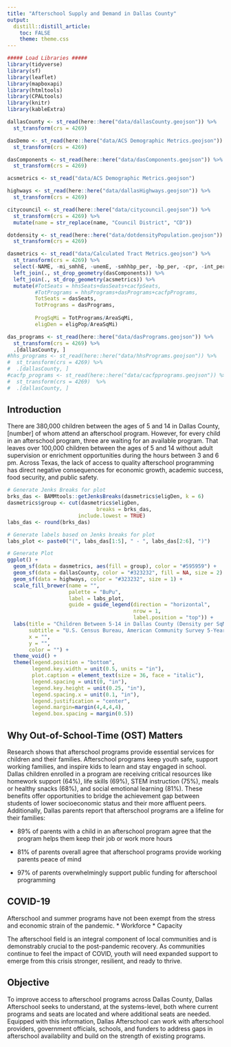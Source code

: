 ```yaml
---
title: "Afterschool Supply and Demand in Dallas County"
output:
  distill::distill_article:
    toc: FALSE
    theme: theme.css
---
```


```r
##### Load Libraries #####
library(tidyverse)
library(sf)
library(leaflet)
library(mapboxapi)
library(htmltools)
library(CPALtools)
library(knitr)
library(kableExtra)

dallasCounty <- st_read(here::here("data/dallasCounty.geojson")) %>%
  st_transform(crs = 4269)

dasDemo <- st_read(here::here("data/ACS Demographic Metrics.geojson")) %>%
  st_transform(crs = 4269)

dasComponents <- st_read(here::here("data/dasComponents.geojson")) %>%
  st_transform(crs = 4269) 

acsmetrics <- st_read("data/ACS Demographic Metrics.geojson")

highways <- st_read(here::here("data/dallasHighways.geojson")) %>%
  st_transform(crs = 4269) 

citycouncil <- st_read(here::here("data/citycouncil.geojson")) %>%
  st_transform(crs = 4269) %>%
  mutate(name = str_replace(name, "Council District", "CD"))

dotdensity <- st_read(here::here("data/dotdensityPopulation.geojson")) %>%
  st_transform(crs = 4269) 

dasmetrics <- st_read("data/Calculated Tract Metrics.geojson") %>%
  st_transform(crs = 4269) %>%
  select(-NAME, -mi_smhhE, -unemE, -smhhbp_per, -bp_per, -cpr, -int_per) %>%
  left_join(., st_drop_geometry(dasComponents)) %>%
  left_join(., st_drop_geometry(acsmetrics)) %>%
  mutate(#TotSeats = hhsSeats+dasSeats+cacfpSeats,
         #TotPrograms = hhsPrograms+dasPrograms+cacfpPrograms,
         TotSeats = dasSeats,
         TotPrograms = dasPrograms,
         
         ProgSqMi = TotPrograms/AreaSqMi,
         eligDen = eligPop/AreaSqMi)

das_programs <- st_read(here::here("data/dasPrograms.geojson")) %>%
  st_transform(crs = 4269) %>%
  .[dallasCounty, ]
#hhs_programs <- st_read(here::here("data/hhsPrograms.geojson")) %>%
#  st_transform(crs = 4269) %>%
#  .[dallasCounty, ] 
#cacfp_programs <- st_read(here::here("data/cacfpprograms.geojson")) %>%
#  st_transform(crs = 4269)  %>%
#  .[dallasCounty, ]

```

## Introduction

There are 380,000 children between the ages of 5 and 14 in Dallas County, [number] of whom attend an afterschool program. However, for every child in an afterschool program, three are waiting for an available program. That leaves over 100,000 children between the ages of 5 and 14 without adult supervision or enrichment opportunities during the hours between 3 and 6 pm. Across Texas, the lack of access to quality afterschool programming has direct negative consequences for economic growth, academic success, food security, and public safety. 

```r
# Generate Jenks Breaks for plot
brks_das <- BAMMtools::getJenksBreaks(dasmetrics$eligDen, k = 6)
dasmetrics$group <- cut(dasmetrics$eligDen,
                             breaks = brks_das,
                       include.lowest = TRUE)
labs_das <- round(brks_das)

# Generate labels based on Jenks breaks for plot
labs_plot <- paste0("(", labs_das[1:5], " - ", labs_das[2:6], ")")

# Generate Plot
ggplot() +
  geom_sf(data = dasmetrics, aes(fill = group), color = "#595959") +
  geom_sf(data = dallasCounty, color = "#323232", fill = NA, size = 2) +
  geom_sf(data = highways, color = "#323232", size = 1) +
  scale_fill_brewer(name = "",
                    palette = "BuPu",
                    label = labs_plot,
                    guide = guide_legend(direction = "horizontal",
                                         nrow = 1,
                                         label.position = "top")) +
  labs(title = "Children Between 5-14 in Dallas County (Density per SqMi)",
       subtitle = "U.S. Census Bureau, American Community Survey 5-Year Estimates 2020",
       x = "",
       y = "",
       color = "") +
  theme_void() +
  theme(legend.position = "bottom",
        legend.key.width = unit(0.5, units = "in"),
        plot.caption = element_text(size = 36, face = "italic"),
        legend.spacing = unit(0, "in"), 
        legend.key.height = unit(0.25, "in"), 
        legend.spacing.x = unit(0.1, "in"), 
        legend.justification = "center",
        legend.margin=margin(4,4,4,4),
        legend.box.spacing = margin(0.5))

```

## Why Out-of-School-Time (OST) Matters

Research shows that afterschool programs provide essential services for children and their families. Afterschool programs keep youth safe, support working families, and inspire kids to learn and stay engaged in school. Dallas children enrolled in a program are receiving critical resources  like homework support (64%), life skills (69%), STEM instruction (75%), meals or healthy snacks (68%), and social emotional learning (81%). These benefits offer opportunities to bridge the achievement gap between students of lower socioeconomic status and their more affluent peers. Additionally, Dallas parents report that afterschool programs are a lifeline for their families:

* 89% of parents with a child in an afterschool program agree that the program helps them keep their job or work more hours

* 81% of parents overall agree that afterschool programs provide working parents peace of mind

* 97% of parents overwhelmingly support public funding for afterschool programming


## COVID-19

Afterschool and summer programs have not been exempt from the stress and economic strain of the pandemic. 
* Workforce
* Capacity 

The afterschool field is an integral component of local communities and is demonstrably crucial to the post-pandemic recovery. As communities continue to feel the impact of COVID, youth will need expanded support to emerge from this crisis stronger, resilient, and ready to thrive. 

## Objective

To improve access to afterschool programs across Dallas County, Dallas Afterschool seeks to understand, at the systems-level, both where current programs and seats are located and where additional seats are needed. Equipped with this information, Dallas Afterschool can work with afterschool providers, government officials, schools, and funders to address gaps in afterschool availability and build on the strength of existing programs. 